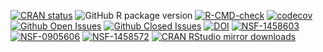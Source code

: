 <!-- badges: start -->

<!-- [![R build status](https://github.com/phylotastic/datelife/workflows/R-CMD-check/badge.svg)](https://github.com/phylotastic/datelife/actions) -->
[![CRAN status](https://www.r-pkg.org/badges/version/datelife)](https://CRAN.R-project.org/package=datelife)
![GitHub R package version](https://img.shields.io/github/r-package/v/phylotastic/datelife?color=green&label=GitHub)
[![R-CMD-check](https://github.com/phylotastic/datelife/workflows/R-CMD-check/badge.svg)](https://github.com/phylotastic/datelife/actions)
[![codecov](https://codecov.io/gh/phylotastic/datelife/branch/master/graph/badge.svg)](https://app.codecov.io/gh/phylotastic/datelife)
[![Github Open Issues](https://img.shields.io/github/issues-raw/phylotastic/datelife.svg)](https://github.com/phylotastic/datelife/issues)
[![Github Closed Issues](https://img.shields.io/github/issues-closed-raw/phylotastic/datelife.svg)](https://github.com/phylotastic/datelife/issues?q=is%3Aissue+is%3Aclosed)
[![DOI](https://zenodo.org/badge/23036/phylotastic/datelife.svg)](https://zenodo.org/badge/latestdoi/23036/phylotastic/datelife)
[![NSF-1458603](https://img.shields.io/badge/NSF-1458603-white.svg)](https://nsf.gov/awardsearch/showAward?AWD_ID=1458603)
[![NSF-0905606](https://img.shields.io/badge/NSF-0905606-white.svg)](https://nsf.gov/awardsearch/showAward?AWD_ID=0905606)
[![NSF-1458572](https://img.shields.io/badge/NSF-1458572-white.svg)](https://nsf.gov/awardsearch/showAward?AWD_ID=1458572)
[![CRAN RStudio mirror
downloads](https://cranlogs.r-pkg.org/badges/datelife)](https://www.r-pkg.org/pkg/datelife)
<!-- badges: end -->
